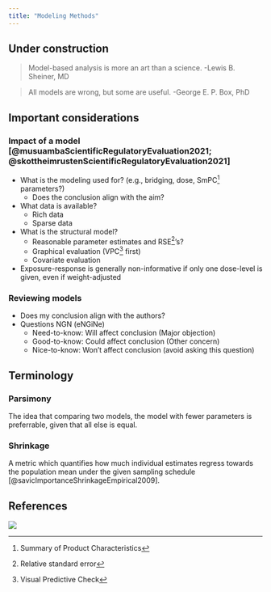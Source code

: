 ```yaml
---
title: "Modeling Methods"
---
```


:::{.callout-caution}
# Under construction
:::

> Model-based analysis is more an art than a science. -Lewis B. Sheiner, MD

> All models are wrong, but some are useful. -George E. P. Box, PhD

## Important considerations

### Impact of a model [@musuambaScientificRegulatoryEvaluation2021; @skottheimrustenScientificRegulatoryEvaluation2021]

* What is the modeling used for? (e.g., bridging, dose, SmPC^[Summary of Product Characteristics] parameters?)
  * Does the conclusion align with the aim?
* What data is available?
  * Rich data
  * Sparse data
* What is the structural model?
  * Reasonable parameter estimates and RSE^[Relative standard error]'s?
  * Graphical evaluation (VPC^[Visual Predictive Check] first)
  * Covariate evaluation

* Exposure-response is generally non-informative if only one dose-level is given, even if weight-adjusted

### Reviewing models
* Does my conclusion align with the authors?
* Questions NGN (eNGiNe)
  * Need-to-know: Will affect conclusion (Major objection)
  * Good-to-know: Could affect conclusion (Other concern)
  * Nice-to-know: Won't affect conclusion (avoid asking this question)

## Terminology

### Parsimony

The idea that comparing two models, the model with fewer parameters is preferrable, given that all else is equal.

### Shrinkage

A metric which quantifies how much individual estimates regress towards the population mean under the given sampling schedule [@savicImportanceShrinkageEmpirical2009].

## References

::: {#refs}
:::

![](images/index_modeling.png)

